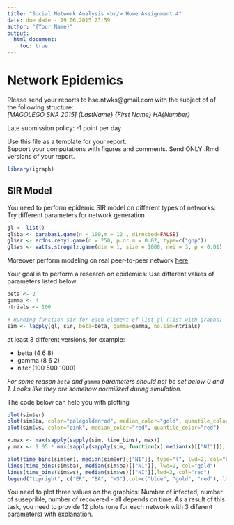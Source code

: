 ```yaml
---
title: "Social Network Analysis <br/> Home Assignment 4"
date: due date - 19.06.2015 23:59
author: "{Your Name}"
output:
  html_document:
    toc: true 
---
```

# Network Epidemics

Please send your reports to hse.ntwks@gmail.com with the subject of of the following structure:<br/>
*[MAGOLEGO SNA 2015] {LastName} {First Name} HA{Number}*

Late submission policy: -1 point per day

Use this file as a template for your report.\
Support your computations with figures and comments. Send ONLY .Rmd versions of your report.

```r
library(igraph)
```
## SIR Model

You need to perform epidemic SIR model on different types of networks:
Try different parameters for network generation
```r
gl <- list()
gl$ba <- barabasi.game(n = 100,m = 12 , directed=FALSE)
gl$er <- erdos.renyi.game(n = 250, p.or.m = 0.02, type=c("gnp"))
gl$ws <- watts.strogatz.game(dim = 1, size = 1000, nei = 3, p = 0.01)
``` 
Moreover perform modeling on real peer-to-peer network [here](https://www.dropbox.com/s/sto6dxyja0u7y4u/Net.txt?dl=0)


Your goal is to perform a research on epidemics:
Use different values of parameters listed below
```r
beta <- 2
gamma <- 4
ntrials <- 100

# Running function sir for each element of list gl (list with graphs)
sim <- lapply(gl, sir, beta=beta, gamma=gamma, no.sim=ntrials)
```
at least 3 different versions, for example:

* betta (4 6 8)
* gamma (8 6 2)
* niter (100 500 1000)
    
*For some reason `beta` and `gamma` parameters should not be set below 0 and 1. Looks like they are somehow normilized during simulation.*

The code below can help you with plotting
```r
plot(sim$er)
plot(sim$ba, color="palegoldenrod", median_color="gold", quantile_color="gold")
plot(sim$ws, color="pink", median_color="red", quantile_color="red")

x.max <- max(sapply(sapply(sim, time_bins), max))
y.max <- 1.05 * max(sapply(sapply(sim, function(x) median(x)[["NI"]]), max, na.rm=TRUE))

plot(time_bins(sim$er), median(sim$er)[["NI"]], type="l", lwd=2, col="blue", xlim=c(0, x.max), ylim=c(0, y.max), xlab="Time", ylab=expression(N[I](t)))
lines(time_bins(sim$ba), median(sim$ba)[["NI"]], lwd=2, col="gold")
lines(time_bins(sim$ws), median(sim$ws)[["NI"]],lwd=2, col="red")
legend("topright", c("ER", "BA", "WS"),col=c("blue", "gold", "red"), lty=1)
```

You need to plot three values on the graphics: Number of infected, number of suseprible, number of recovered - all depends on time.
As a result of this task, you need to provide 12 plots (one for each network with 3 diferent parameters) with explanation.


